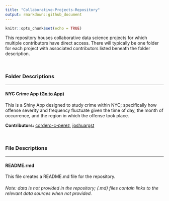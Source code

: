 ```yaml
---
title: "Collaborative-Projects-Repository"
output: rmarkdown::github_document
---
```


```r
knitr::opts_chunk$set(echo = TRUE)
```

This repository houses collaborative data science projects for which multiple contributors have direct access. There will typically be one folder for each project with associated contributors listed beneath the folder description.  

&nbsp;  

### Folder Descriptions
***

#### NYC Crime App ([Go to App](https://cordero-c-perez.shinyapps.io/NYC_Crime_App))
This is a Shiny App designed to study crime within NYC; specifically how offense severity and frequency fluctuate given the time of day, the month of occurrence, and the region in which the offense took place.

**Contributors:**  [cordero-c-perez](https://github.com/cordero-c-perez),  [joshuargst](https://github.com/joshuargst)

&nbsp;  

### File Descriptions
***

#### README.rmd
This file creates a README.md file for the repository.

###### Note: data is not provided in the repository; (.md) files contain links to the relevant data sources when not provided.
